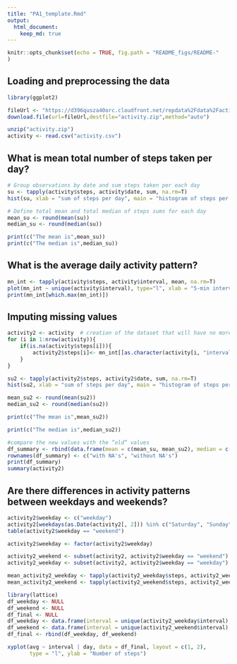 ```yaml
---
title: "PA1_template.Rmd"
output: 
  html_document:
    keep_md: true
---
```


```r
knitr::opts_chunk$set(echo = TRUE, fig.path = "README_figs/README-"
)
```

## Loading and preprocessing the data

``` r

library(ggplot2)

fileUrl <- "https://d396qusza40orc.cloudfront.net/repdata%2Fdata%2Factivity.zip"
download.file(url=fileUrl,destfile="activity.zip",method="auto")

unzip("activity.zip")
activity <- read.csv("activity.csv")
```

## What is mean total number of steps taken per day?

```r
# Group observations by date and sum steps taken per each day
su <- tapply(activity$steps, activity$date, sum, na.rm=T)
hist(su, xlab = "sum of steps per day", main = "histogram of steps per day")

# Define total mean and total median of steps sums for each day
mean_su <- round(mean(su))
median_su <- round(median(su))

print(c("The mean is",mean_su))
print(c("The median is",median_su))
```
## What is the average daily activity pattern?
```r
mn_int <- tapply(activity$steps, activity$interval, mean, na.rm=T)
plot(mn_int ~ unique(activity$interval), type="l", xlab = "5-min interval")
print(mn_int[which.max(mn_int)])
```

## Imputing missing values
```r
activity2 <- activity  # creation of the dataset that will have no more NAs
for (i in 1:nrow(activity)){
    if(is.na(activity$steps[i])){
        activity2$steps[i]<- mn_int[[as.character(activity[i, "interval"])]]
    }
}

su2 <- tapply(activity2$steps, activity2$date, sum, na.rm=T)
hist(su2, xlab = "sum of steps per day", main = "histogram of steps per day")

mean_su2 <- round(mean(su2))
median_su2 <- round(median(su2))

print(c("The mean is",mean_su2))

print(c("The median is",median_su2))

#compare the new values with the “old” values
df_summary <- rbind(data.frame(mean = c(mean_su, mean_su2), median = c(median_su, median_su2)))
rownames(df_summary) <- c("with NA's", "without NA's")
print(df_summary)
summary(activity2)
```
## Are there differences in activity patterns between weekdays and weekends?

```r
activity2$weekday <- c("weekday")
activity2[weekdays(as.Date(activity2[, 2])) %in% c("Saturday", "Sunday", "samedi", "dimanche", "saturday", "sunday", "Samedi", "Dimanche"), ][4] <- c("weekend")
table(activity2$weekday == "weekend")

activity2$weekday <- factor(activity2$weekday)

activity2_weekend <- subset(activity2, activity2$weekday == "weekend")
activity2_weekday <- subset(activity2, activity2$weekday == "weekday")

mean_activity2_weekday <- tapply(activity2_weekday$steps, activity2_weekday$interval, mean)
mean_activity2_weekend <- tapply(activity2_weekend$steps, activity2_weekend$interval, mean)

library(lattice)
df_weekday <- NULL
df_weekend <- NULL
df_final <- NULL
df_weekday <- data.frame(interval = unique(activity2_weekday$interval), avg = as.numeric(mean_activity2_weekday), day = rep("weekday", length(mean_activity2_weekday)))
df_weekend <- data.frame(interval = unique(activity2_weekend$interval), avg = as.numeric(mean_activity2_weekend), day = rep("weekend", length(mean_activity2_weekend)))
df_final <- rbind(df_weekday, df_weekend)

xyplot(avg ~ interval | day, data = df_final, layout = c(1, 2), 
       type = "l", ylab = "Number of steps")
```
